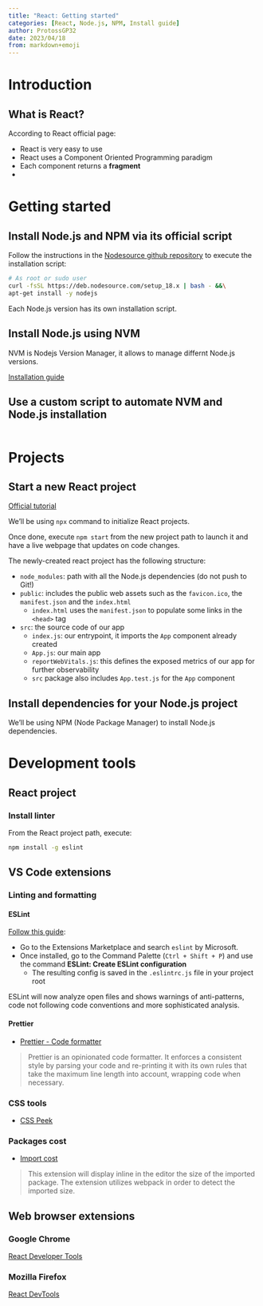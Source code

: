 ```yaml
---
title: "React: Getting started"
categories: [React, Node.js, NPM, Install guide]
author: ProtossGP32
date: 2023/04/18
from: markdown+emoji
---
```


# Introduction
## What is React?
According to React official page:

>


- React is very easy to use
- React uses a Component Oriented Programming paradigm
- Each component returns a **fragment**
- 

# Getting started
## Install Node.js and NPM via its official script
Follow the instructions in the [Nodesource github repository](https://github.com/nodesource/distributions) to execute the installation script:

```.bash
# As root or sudo user
curl -fsSL https://deb.nodesource.com/setup_18.x | bash - &&\
apt-get install -y nodejs
```

Each Node.js version has its own installation script.

## Install Node.js using NVM
NVM is Nodejs Version Manager, it allows to manage differnt Node.js versions.


[Installation guide](https://github.com/nvm-sh/nvm?ref=softhints.com#install--update-script)

## Use a custom script to automate NVM and Node.js installation

```.bash
```

# Projects
## Start a new React project
[Official tutorial](https://react.dev/learn/start-a-new-react-project)

We'll be using `npx` command to initialize React projects.

Once done, execute `npm start` from the new project path to launch it and have a live webpage that updates on code changes.

The newly-created react project has the following structure:

- `node_modules`: path with all the Node.js dependencies (do not push to Git!)
- `public`: includes the public web assets such as the `favicon.ico`, the `manifest.json` and the `index.html`
    - `index.html` uses the `manifest.json` to populate some links in the `<head>` tag
- `src`: the source code of our app
    - `index.js`: our entrypoint, it imports the `App` component already created
    - `App.js`: our main app
    - `reportWebVitals.js`: this defines the exposed metrics of our app for further observability
    - `src` package also includes `App.test.js` for the `App` component

## Install dependencies for your Node.js project
We'll be using NPM (Node Package Manager) to install Node.js dependencies.

# Development tools
## React project
### Install linter
From the React project path, execute:
```.bash
npm install -g eslint
``` 
## VS Code extensions
### Linting and formatting
#### ESLint
[Follow this guide](https://code.visualstudio.com/docs/nodejs/reactjs-tutorial#_linting):

- Go to the Extensions Marketplace and search `eslint` by Microsoft.
- Once installed, go to the Command Palette (`Ctrl + Shift + P`) and use the command **ESLint: Create ESLint configuration**
    - The resulting config is saved in the `.eslintrc.js` file in your project root

ESLint will now analyze open files and shows warnings of anti-patterns, code not following code conventions and more sophisticated analysis.

#### Prettier
- [Prettier - Code formatter](https://marketplace.visualstudio.com/items?itemName=esbenp.prettier-vscode)

> Prettier is an opinionated code formatter. It enforces a consistent style by parsing your code and re-printing it with its own rules that take the maximum line length into account, wrapping code when necessary.

### CSS tools

- [CSS Peek](https://marketplace.visualstudio.com/items?itemName=pranaygp.vscode-css-peek)

### Packages cost

- [Import cost](https://marketplace.visualstudio.com/items?itemName=wix.vscode-import-cost)

> This extension will display inline in the editor the size of the imported package. The extension utilizes webpack in order to detect the imported size.

## Web browser extensions
### Google Chrome
[React Developer Tools](https://chrome.google.com/webstore/detail/react-developer-tools/fmkadmapgofadopljbjfkapdkoienihi?hl=en)

### Mozilla Firefox
[React DevTools](https://addons.mozilla.org/en-US/firefox/addon/react-devtools/)